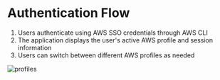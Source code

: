 # Authentication Flow

1. Users authenticate using AWS SSO credentials through AWS CLI
2. The application displays the user's active AWS profile and session information
3. Users can switch between different AWS profiles as needed

![profiles](/select-profile.png)
